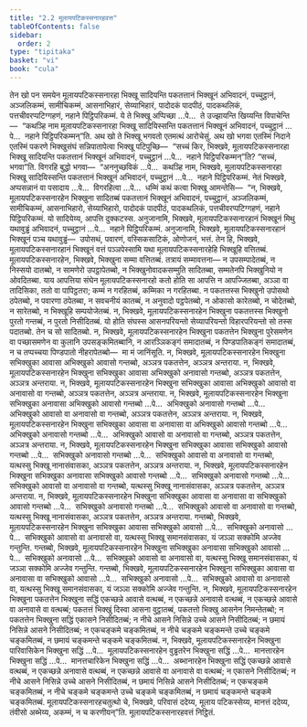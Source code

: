 ```yaml
---
title: "2.2 मूलायपटिकस्सनारहवत्त"
tableOfContents: false
sidebar:
  order: 2
type: "tipitaka"
basket: "vi"
book: "cula"
---
```



<DynamicBreadcrumb />

<Division number="86" book="cula">

<Paragraph number="407" book="cula">
तेन खो पन समयेन मूलायपटिकस्सनारहा भिक्खू सादियन्ति पकतत्तानं भिक्खूनं अभिवादनं, पच्चुट्ठानं, अञ्जलिकम्मं, सामीचिकम्मं, आसनाभिहारं, सेय्याभिहारं, पादोदकं पादपीठं, पादकथलिकं, पत्तचीवरप्पटिग्गहणं, नहाने पिट्ठिपरिकम्मं. ये ते भिक्खू अप्पिच्छा …पे…  ते उज्झायन्ति खिय्यन्ति विपाचेन्ति—  “कथञ्हि नाम मूलायपटिकस्सनारहा भिक्खू सादियिस्सन्ति पकतत्तानं भिक्खूनं अभिवादनं, पच्चुट्ठानं …पे…  नहाने पिट्ठिपरिकम्मन्”ति. अथ खो ते भिक्खू भगवतो एतमत्थं आरोचेसुं.
</Paragraph>

<Paragraph number="408" book="cula">
अथ खो भगवा एतस्मिं निदाने एतस्मिं पकरणे भिक्खुसंघं सन्निपातापेत्वा भिक्खू पटिपुच्छि—  “सच्चं किर, भिक्खवे, मूलायपटिकस्सनारहा भिक्खू सादियन्ति पकतत्तानं भिक्खूनं अभिवादनं, पच्चुट्ठानं …पे…  नहाने पिट्ठिपरिकम्मन्”ति? “सच्चं, भगवा”ति. विगरहि बुद्धो भगवा—  “अननुच्छविकं …पे…  कथञ्हि नाम, भिक्खवे, मूलायपटिकस्सनारहा भिक्खू सादियिस्सन्ति पकतत्तानं भिक्खूनं अभिवादनं, पच्चुट्ठानं …पे…  नहाने पिट्ठिपरिकम्मं. नेतं भिक्खवे, अप्पसन्नानं वा पसादाय …पे…  विगरहित्वा …पे…  धम्मिं कथं कत्वा भिक्खू आमन्तेसि—  “न, भिक्खवे, मूलायपटिकस्सनारहेन भिक्खुना सादितब्बं पकतत्तानं भिक्खूनं अभिवादनं, पच्चुट्ठानं, अञ्जलिकम्मं, सामीचिकम्मं, आसनाभिहारो, सेय्याभिहारो, पादोदकं पादपीठं, पादकथलिकं, पत्तचीवरप्पटिग्गहणं, नहाने पिट्ठिपरिकम्मं. यो सादियेय्य, आपत्ति दुक्कटस्स. अनुजानामि, भिक्खवे, मूलायपटिकस्सनारहानं भिक्खूनं मिथु यथावुड्ढं अभिवादनं, पच्चुट्ठानं …पे…  नहाने पिट्ठिपरिकम्मं. अनुजानामि, भिक्खवे, मूलायपटिकस्सनारहानं भिक्खूनं पञ्च यथावुड्ढं—  उपोसथं, पवारणं, वस्सिकसाटिकं, ओणोजनं, भत्तं. तेन हि, भिक्खवे, मूलायपटिकस्सनारहानं भिक्खूनं वत्तं पञ्ञपेस्सामि यथा मूलायपटिकस्सनारहेहि भिक्खूहि वत्तितब्बं.
</Paragraph>

</Division>
<Division number="87" book="cula">

<Paragraph number="409" book="cula">
मूलायपटिकस्सनारहेन, भिक्खवे, भिक्खुना सम्मा वत्तितब्बं. तत्रायं सम्मावत्तना—
</Paragraph>

<Paragraph number="410" book="cula">
न उपसम्पादेतब्बं, न निस्सयो दातब्बो, न सामणेरो उपट्ठापेतब्बो, न भिक्खुनोवादकसम्मुति सादितब्बा, सम्मतेनपि भिक्खुनियो न ओवदितब्बा. याय आपत्तिया संघेन मूलायपटिकस्सनारहो कतो होति सा आपत्ति न आपज्जितब्बा, अञ्ञा वा तादिसिका, ततो वा पापिट्ठतरा; कम्मं न गरहितब्बं, कम्मिका न गरहितब्बा. न पकतत्तस्स भिक्खुनो उपोसथो ठपेतब्बो, न पवारणा ठपेतब्बा, न सवचनीयं कातब्बं, न अनुवादो पट्ठपेतब्बो, न ओकासो कारेतब्बो, न चोदेतब्बो, न सारेतब्बो, न भिक्खूहि सम्पयोजेतब्बं.
</Paragraph>

<Paragraph number="411" book="cula">
न, भिक्खवे, मूलायपटिकस्सनारहेन भिक्खुना पकतत्तस्स भिक्खुनो पुरतो गन्तब्बं, न पुरतो निसीदितब्बं. यो होति संघस्स आसनपरियन्तो सेय्यापरियन्तो विहारपरियन्तो सो तस्स पदातब्बो. तेन च सो सादितब्बो.
</Paragraph>

<Paragraph number="412" book="cula">
न, भिक्खवे, मूलायपटिकस्सनारहेन भिक्खुना पकतत्तेन भिक्खुना पुरेसमणेन वा पच्छासमणेन वा कुलानि उपसङ्कमितब्बानि, न आरञ्ञिकङ्गं समादातब्बं, न पिण्डपातिकङ्गं समादातब्बं, न च तप्पच्चया पिण्डपातो नीहरापेतब्बो—  मा मं जानिंसूति.
</Paragraph>

<Paragraph number="413" book="cula">
न, भिक्खवे, मूलायपटिकस्सनारहेन भिक्खुना सभिक्खुका आवासा अभिक्खुको आवासो गन्तब्बो, अञ्ञत्र पकतत्तेन, अञ्ञत्र अन्तराया.
</Paragraph>

<Paragraph number="414" book="cula">
न, भिक्खवे, मूलायपटिकस्सनारहेन भिक्खुना सभिक्खुका आवासा अभिक्खुको अनावासो गन्तब्बो, अञ्ञत्र पकतत्तेन, अञ्ञत्र अन्तराया.
</Paragraph>

<Paragraph number="415" book="cula">
न, भिक्खवे, मूलायपटिकस्सनारहेन भिक्खुना सभिक्खुका आवासा अभिक्खुको आवासो वा अनावासो वा गन्तब्बो, अञ्ञत्र पकतत्तेन, अञ्ञत्र अन्तराया.
</Paragraph>

<Paragraph number="416" book="cula">
न, भिक्खवे, मूलायपटिकस्सनारहेन भिक्खुना सभिक्खुका अनावासा अभिक्खुको आवासो गन्तब्बो …पे…  अभिक्खुको अनावासो गन्तब्बो …पे…  अभिक्खुको आवासो वा अनावासो वा गन्तब्बो, अञ्ञत्र पकतत्तेन, अञ्ञत्र अन्तराया.
</Paragraph>

<Paragraph number="417" book="cula">
न, भिक्खवे, मूलायपटिकस्सनारहेन भिक्खुना सभिक्खुका आवासा वा अनावासा वा अभिक्खुको आवासो गन्तब्बो …पे…  अभिक्खुको अनावासो गन्तब्बो …पे…  अभिक्खुको आवासो वा अनावासो वा गन्तब्बो, अञ्ञत्र पकतत्तेन, अञ्ञत्र अन्तराया.
</Paragraph>

<Paragraph number="418" book="cula">
न, भिक्खवे, मूलायपटिकस्सनारहेन भिक्खुना सभिक्खुका आवासा सभिक्खुको आवासो गन्तब्बो …पे…  सभिक्खुको अनावासो गन्तब्बो …पे…  सभिक्खुको आवासो वा अनावासो वा गन्तब्बो, यत्थस्सु भिक्खू नानासंवासका, अञ्ञत्र पकतत्तेन, अञ्ञत्र अन्तराया.
</Paragraph>

<Paragraph number="419" book="cula">
न, भिक्खवे, मूलायपटिकस्सनारहेन भिक्खुना सभिक्खुका अनावासा सभिक्खुको आवासो गन्तब्बो …पे…  सभिक्खुको अनावासो गन्तब्बो …पे…  सभिक्खुको आवासो वा अनावासो वा गन्तब्बो, यत्थस्सु भिक्खू नानासंवासका, अञ्ञत्र पकतत्तेन, अञ्ञत्र अन्तराया.
</Paragraph>

<Paragraph number="420" book="cula">
न, भिक्खवे, मूलायपटिकस्सनारहेन भिक्खुना सभिक्खुका आवासा वा अनावासा वा सभिक्खुको आवासो गन्तब्बो …पे…  सभिक्खुको अनावासो गन्तब्बो …पे…  सभिक्खुको आवासो वा अनावासो वा गन्तब्बो, यत्थस्सु भिक्खू नानासंवासका, अञ्ञत्र पकतत्तेन, अञ्ञत्र अन्तराया.
</Paragraph>

<Paragraph number="421" book="cula">
गन्तब्बो, भिक्खवे, मूलायपटिकस्सनारहेन भिक्खुना सभिक्खुका आवासा सभिक्खुको आवासो …पे…  सभिक्खुको अनावासो …पे…  सभिक्खुको आवासो वा अनावासो वा, यत्थस्सु भिक्खू समानसंवासका, यं जञ्ञा सक्कोमि अज्जेव गन्तुन्ति.
</Paragraph>

<Paragraph number="422" book="cula">
गन्तब्बो, भिक्खवे, मूलायपटिकस्सनारहेन भिक्खुना सभिक्खुका अनावासा सभिक्खुको आवासो …पे…  सभिक्खुको अनावासो …पे…  सभिक्खुको आवासो वा अनावासो वा, यत्थस्सु भिक्खू समानसंवासका, यं जञ्ञा सक्कोमि अज्जेव गन्तुन्ति.
</Paragraph>

<Paragraph number="423" book="cula">
गन्तब्बो, भिक्खवे, मूलायपटिकस्सनारहेन भिक्खुना सभिक्खुका आवासा वा अनावासा वा सभिक्खुको आवासो …पे…  सभिक्खुको अनावासो …पे…  सभिक्खुको आवासो वा अनावासो वा, यत्थस्सु भिक्खू समानसंवासका, यं जञ्ञा सक्कोमि अज्जेव गन्तुन्ति.
</Paragraph>

<Paragraph number="424" book="cula">
न, भिक्खवे, मूलायपटिकस्सनारहेन भिक्खुना पकतत्तेन भिक्खुना सद्धिं एकच्छन्ने आवासे वत्थब्बं, न एकच्छन्ने अनावासे वत्थब्बं, न एकच्छन्ने आवासे वा अनावासे वा वत्थब्बं; पकतत्तं भिक्खुं दिस्वा आसना वुट्ठातब्बं, पकतत्तो भिक्खु आसनेन निमन्तेतब्बो; न पकतत्तेन भिक्खुना सद्धिं एकासने निसीदितब्बं; न नीचे आसने निसिन्ने उच्चे आसने निसीदितब्बं; न छमायं निसिन्ने आसने निसीदितब्बं; न एकचङ्कमे चङ्कमितब्बं, न नीचे चङ्कमे चङ्कमन्ते उच्चे चङ्कमे चङ्कमितब्बं, न छमायं चङ्कमन्ते चङ्कमे चङ्कमितब्बं.
</Paragraph>

<Paragraph number="425" book="cula">
न, भिक्खवे, मूलायपटिकस्सनारहेन भिक्खुना पारिवासिकेन भिक्खुना सद्धिं …पे…  मूलायपटिकस्सनारहेन वुड्ढतरेन भिक्खुना सद्धिं …पे…  मानत्तारहेन भिक्खुना सद्धिं …पे…  मानत्तचारिकेन भिक्खुना सद्धिं …पे…  अब्भानारहेन भिक्खुना सद्धिं एकच्छन्ने आवासे वत्थब्बं, न एकच्छन्ने अनावासे वत्थब्बं, न एकच्छन्ने आवासे वा अनावासे वा वत्थब्बं; न एकासने निसीदितब्बं; न नीचे आसने निसिन्ने उच्चे आसने निसीदितब्बं, न छमायं निसिन्ने आसने निसीदितब्बं; न एकचङ्कमे चङ्कमितब्बं, न नीचे चङ्कमे चङ्कमन्ते उच्चे चङ्कमे चङ्कमितब्बं, न छमायं चङ्कमन्ते चङ्कमे चङ्कमितब्बं.
</Paragraph>

<Paragraph number="426" book="cula">
मूलायपटिकस्सनारहचतुत्थो चे, भिक्खवे, परिवासं ददेय्य, मूलाय पटिकस्सेय्य, मानत्तं ददेय्य, तंवीसो अब्भेय्य, अकम्मं, न च करणीयन्”ति.

</Paragraph>
</Division>

<Paragraph number="427" type="center" book="cula">
मूलायपटिकस्सनारहवत्तं निट्ठितं.
</Paragraph>